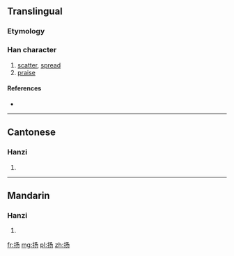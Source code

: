 {{also|揚}}
==Translingual==

===Etymology===
{{Han simp|揚|f=昜|t=丿丿𠄎}}

===Han character===
{{Han char|rn=64|rad=手|as=03|sn=6|four=|canj=手弓尸竹 (QNSH)}}

# [[scatter]], [[spread]]
# [[praise]]

====References====
* {{Han ref|kx=0418.141|hdz=31832.060|uh=626C|ud=25196}}

----

==Cantonese==

===Hanzi===
{{yue-hanzi|jyut=joeng4|y=yeung4|tra=揚}}

# {{defn|lang=yue|sort=手03}}

----

==Mandarin==

===Hanzi===
{{cmn-hanzi|tra=揚|pin=[[róu]] ([[rou2]]), [[yáng]] ([[yang2]])|wg=jou<sup>2</sup>, yang<sup>2</sup>}}

# {{defn|lang=cmn|sort=手03}}

[[fr:扬]]
[[mg:扬]]
[[pl:扬]]
[[zh:扬]]